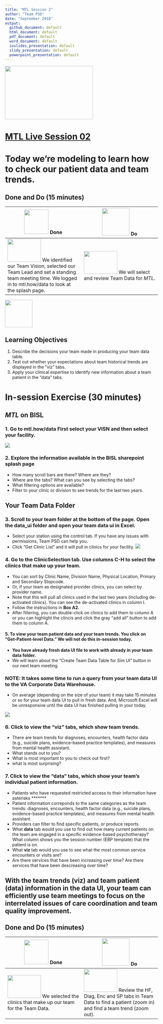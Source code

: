 ```yaml
---
title: "MTL Session 2"
author: "Team PSD"
date: "September 2018"
output: 
  github_document: default
  html_document: default
  pdf_document: default
  word_document: default
  ioslides_presentation: default
  slidy_presentation: default
  powerpoint_presentation: default
---
```


<img src = "https://github.com/lzim/teampsd/blob/master/resources/logos/mtl_live_sq_sm.png"
     height = "175" width = "290">  

# [MTL Live Session 02](https://github.com/lzim/teampsd/blob/master/mtl_facilitate_workgroup/mtl_live_guide/mtl_live_session02_see.Rmd "MTL Live Session 02")

# Today we're modeling to learn how to check our patient data and team trends.

## Done and Do (15 minutes)
<!-- Do/Done Tables -->
| <img src = "https://raw.githubusercontent.com/lzim/teampsd/hexagon_icons/np_hexagon-check-mark_309690_003F72.png" height = "80" width = "80"> **Done** | <img src = "https://raw.githubusercontent.com/lzim/teampsd/hexagon_icons/np_synchronize_778914_003F72.png" height = "90" width = "90"> **Do** |
| --- | --- | 
| [<img src = "https://raw.githubusercontent.com/lzim/teampsd/master/resources/logos/mtl_how_data_sm.png" height = "75" width = "110">](http://mtl.how/data) We identified our Team Vision, selected our Team Lead and set a standing team meeting time. We logged in to mtl.how/data to look at the splash page.| [<img src = "https://raw.githubusercontent.com/lzim/teampsd/master/resources/logos/mtl_how_data_sm.png" height = "75" width = "110">](http://mtl.how/data) We will select and review Team Data for _MTL_. |  

<!-- Learning Objectives Icon --> 
<img src = "https://github.com/lzim/teampsd/blob/master/resources/icons/we_decided_learning_objectives.png" height = "90" width = "90" style ="display: inline-block"/> 

## Learning Objectives

1. Describe the decisions your team made in producing your team data table.
2. Test out whether your expectations about team historical trends are displayed in the "viz" tabs.
3. Apply your clinical expertise to identify new information about a team patient in the "data" tabs.

# In-session Exercise (30 minutes)

## *MTL* on BISL

### 1. Go to mtl.how/data First select your VISN and then select your facility.
![](https://github.com/lzim/teampsd/blob/master/resources/gifs/session2_data_ui_3.gif)  

### 2. Explore the information available in the BISL sharepoint splash page
- How many scroll bars are there?  Where are they? 
- Where are the tabs? What can you see by selecting the tabs?
- What filtering options are available? 
- Filter to your clinic or division to see trends for the last two years.

## Your Team Data Folder

### 3. Scroll to your team folder at the bottom of the page. Open the data_ui folder and open your team data ui in Excel.
- Select your station using the control tab. If you have any issues with permissions, Team PSD can help you.
- Click "Get Clinic List" and it will pull in clinics for your facility.
![](https://github.com/lzim/teampsd/blob/master/resources/gifs/session2_data_ui_1.gif)  

### 4. Go to the ClinicSelection tab. Use columns C-H to select the clinics that make up your team.
- You can sort by Clinic Name, Division Name, Physical Location, Primary and Secondary Stopcode.
- Or, if your team as designated provider clinics, you can select by provider name.
- Note that this will pull all clinics used in the last two years (including de-activated clinics). You can see the de-activated clinics in column I.
- Follow the instructions in **Box A2.** 
- After filtering, you can double-click on clinics to add them to column A or you can highlight the clincis and click the gray "add all" button to add them to column A. 

#### 5. To view your team patient data and your team trends. You click on "Get-Patient-level Data." We will not do this in-session today.
- **You have already fresh data UI file to work with already in your team data folder.** 
- We will learn about the "Create Team Data Table for Sim UI" button in our next team meeting.

### NOTE: It takes some time to run a query from your team data UI to the VA Corporate Data Warehouse. 
- On average (depending on the size of your team) it may take 15 minutes or so for your team data UI to pull in fresh data. And, Microsoft Excel will be unresponsive until the data UI has finished pulling in your today.


![](https://github.com/lzim/teampsd/blob/master/resources/gifs/session2_data_ui_2.gif)

### 6. Click to view the "viz" tabs, which show team trends.
- There are team trends for diagnoses, encounters, health factor data (e.g., suicide plans, evidence-based practice templates), and measures from mental health assistant.
- What stands out to you?
- What is most important to you to check out first?
- what is most surprising?

### 7. Click to view the "data" tabs, which show your team's individual patient information.
- Patients who have requested restricted access to their information have asterisks *******
- Patient information correponds to the same categories as the team trends: diagnoses, encounters, health factor data (e.g., suicide plans, evidence-based practice templates), and measures from mental health assistant.
- Providers can filter to find specific patients, or produce reports. 
- What **data** tab would you use to find out how many current patients on the team are engaged in a specific evidence-based psychotherapy? What column shows you the session number (EBP template) that the patient is on.
- What **viz** tab would you use to see what the most common service encounters or visits are?
- Are there services that have been increasing over time? Are there services that  have been descreasing over time?

## With the team trends (viz) and team patient (data) information in the data UI, your team can efficiently use team meetings to focus on the interrelated issues of care coordination and team quality improvement.

## Done and Do (15 minutes)
<!-- Do/Done Tables -->
| <img src = "https://raw.githubusercontent.com/lzim/teampsd/hexagon_icons/np_hexagon-check-mark_309690_003F72.png" height = "80" width = "80"> **Done** | <img src = "https://raw.githubusercontent.com/lzim/teampsd/hexagon_icons/np_synchronize_778914_003F72.png" height = "90" width = "90"> **Do** |
| --- | --- | 
| [<img src = "https://raw.githubusercontent.com/lzim/teampsd/master/resources/logos/mtl_how_data_sm.png" height = "75" width = "110">](http://mtl.how/data) We selected the clinics that make up our team for the Team Data. | [<img src = "https://raw.githubusercontent.com/lzim/teampsd/master/resources/logos/mtl_how_data_sm.png" height = "75" width = "110">](http://mtl.how/data) Review the HF, Diag, Enc and SP tabs in Team Data to find a patient (zoom in) and find a team trend (zoom out). | 



